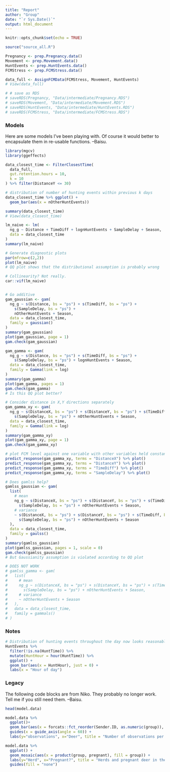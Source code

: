 ```yaml
---
title: "Report"
author: "Group"
date: "`r Sys.Date()`"
output: html_document
---
```


```r
knitr::opts_chunk$set(echo = TRUE)
```

```r
source("source_all.R")
```

```r
Pregnancy <- prep.Pregnancy.data()
Movement <- prep.Movement.data()
HuntEvents <- prep.HuntEvents.data()
FCMStress <- prep.FCMStress.data()

data_full <- AssignFCMData(FCMStress, Movement, HuntEvents)
# View(data_full)

# # save as RDS
# saveRDS(Pregnancy, "Data/intermediate/Pregnancy.RDS")
# saveRDS(Movement, "Data/intermediate/Movement.RDS")
# saveRDS(HuntEvents, "Data/intermediate/HuntEvents.RDS")
# saveRDS(FCMStress, "Data/intermediate/FCMStress.RDS")
```

### Models

Here are some models I've been playing with. Of course it would better to encapsulate them in re-usable functions. --Baisu.

```r
library(mgcv)
library(ggeffects)

data_closest_time <- FilterClosestTime(
  data_full,
  gut.retention.hours = 10,
  k = 10
) %>% filter(DistanceY <= 30)

# distribution of number of hunting events within previous k days
data_closest_time %>% ggplot() +
  geom_bar(aes(x = nOtherHuntEvents))

summary(data_closest_time)
# View(data_closest_time)

lm_naive <- lm(
  ng_g ~ Distance + TimeDiff + lognHuntEvents + SampleDelay + Season,
  data = data_closest_time
)
summary(lm_naive)

# Generate diagnostic plots
par(mfrow=c(2,2))
plot(lm_naive)
# QQ plot shows that the distributional assumption is probably wrong

# Collinearity? Not really.
car::vif(lm_naive)


# Go additive
gam_gaussian <- gam(
  ng_g ~ s(Distance, bs = "ps") + s(TimeDiff, bs = "ps") +
    s(SampleDelay, bs = "ps") +
    nOtherHuntEvents + Season,
  data = data_closest_time,
  family = gaussian()
)
summary(gam_gaussian)
plot(gam_gaussian, page = 1)
gam.check(gam_gaussian)

gam_gamma <- gam(
  ng_g ~ s(Distance, bs = "ps") + s(TimeDiff, bs = "ps") +
    s(SampleDelay, bs = "ps") + lognHuntEvents + Season,
  data = data_closest_time,
  family = Gamma(link = log)
)
summary(gam_gamma)
plot(gam_gamma, pages = 1)
gam.check(gam_gamma)
# Is this QQ plot better?

# Consider distance in X,Y directions separately
gam_gamma_xy <- gam(
  ng_g ~ s(DistanceX, bs = "ps") + s(DistanceY, bs = "ps") + s(TimeDiff, bs = "ps") +
    s(SampleDelay, bs = "ps") + nOtherHuntEvents + Season,
  data = data_closest_time,
  family = Gamma(link = log)
)
summary(gam_gamma_xy)
plot(gam_gamma_xy, page = 1)
gam.check(gam_gamma_xy)

# plot FCM level against one variable with other variables held constant
predict_response(gam_gamma_xy, terms = "DistanceX") %>% plot()
predict_response(gam_gamma_xy, terms = "DistanceY") %>% plot()
predict_response(gam_gamma_xy, terms = "TimeDiff") %>% plot()
predict_response(gam_gamma_xy, terms = "SampleDelay") %>% plot()

# Does gamlss help?
gamlss_gaussian <- gam(
  list(
    # mean
    ng_g ~ s(DistanceX, bs = "ps") + s(DistanceY, bs = "ps") + s(TimeDiff, bs = "ps") +
      s(SampleDelay, bs = "ps") + nOtherHuntEvents + Season,
    # variance
    ~ s(DistanceX, bs = "ps") + s(DistanceY, bs = "ps") + s(TimeDiff, bs = "ps") +
      s(SampleDelay, bs = "ps") + nOtherHuntEvents + Season
  ),
  data = data_closest_time,
  family = gaulss()
)
summary(gamlss_gaussian)
plot(gamlss_gaussian, pages = 1, scale = 0)
gam.check(gamlss_gaussian)
# But Gaussianity assumption is violated according to QQ plot

# DOES NOT WORK
# gamlss_gamma <- gam(
#   list(
#     # mean
#     ng_g ~ s(DistanceX, bs = "ps") + s(DistanceY, bs = "ps") + s(TimeDiff, bs = "ps") +
#       s(SampleDelay, bs = "ps") + nOtherHuntEvents + Season,
#     # variance
#     ~ nOtherHuntEvents + Season
#   ),
#   data = data_closest_time,
#   family = gammals()
# )
```

### Notes

```r
# Distribution of hunting events throughout the day now looks reasonable
HuntEvents %>%
  filter(!is.na(HuntTime)) %>%
  mutate(HuntHour = hour(HuntTime)) %>%
  ggplot() +
  geom_bar(aes(x = HuntHour), just = 0) +
  labs(x = "Hour of day")
```

### Legacy

The following code blocks are from Niko. They probably no longer work. Tell me if you still need them. --Baisu.

```r
head(model.data)

model.data %>%
  ggplot()+
  geom_bar(aes(x = forcats::fct_reorder(Sender.ID, as.numeric(group)), fill = group)) +
  guides(x = guide_axis(angle = 60)) +   
  labs(y="observations", x="Deer", title = "Number of observations per deer and herd") 

model.data %>%
  ggplot() +
  geom_mosaic(aes(x = product(group, pregnant), fill = group)) +   
  labs(y="Herd", x="Pregnant?", title = "Herds and pregnant deer in the model data") +
  guides(fill = "none")
```


<!-- 
```r
simple.model <- lm(ng_g ~., data = model.data)
summary(simple.model)

mod <- lm(ng_g ~ TimeDiff * I(1/Distance), data = model.data)
summary(mod)

random.intercept.model <- lmer(ng_g ~ TimeDiff + Distance + (1 | group/Sender.ID) + (1 | pregnant), data = model.data)

random.slope.model <- lmer(ng_g ~ (TimeDiff + Distance | Sender.ID) + 
                             #(TimeDiff + Distance | pregnant) +
                             (1 | pregnant), 
                           data = model.data)

summary(random.intercept.model)
```


```r
model.data.augmented <- model.data %>%
  mutate(simple.model = predict(simple.model, model.data),
         even.simpler.model = predict(mod, model.data),
         random.intercept.model = predict(random.intercept.model, model.data),
         random.slope.model = predict(random.slope.model, model.data),
         Sample_ID = data.full$Sample_ID) %>%
  pivot_longer(c(even.simpler.model, simple.model, random.intercept.model, random.slope.model),
               values_to = ".fit",
               names_to = "model") %>%
  mutate(.resid = ng_g - .fit)

RMSEs <- model.data.augmented %>%
  group_by(model) %>%
  summarise(RMSE = sqrt(mean(.resid^2)))

ggplot(model.data.augmented, aes(color = model)) +
  stat_qq_line(aes(sample = .resid), color = "black") + 
  stat_qq(aes(sample = .resid), alpha = .7, size = 1) + 
  theme_light() +
  labs(y = "Residuals", x = "theoretical Quantiles", title = "QQ-Plots of different model fits") +
  ggrepel::geom_label_repel(data = RMSEs, aes(label = sprintf("RMSE: %.2f", RMSE), x = 2, y = -150), direction = "y", force = .5) 

ggplot(model.data.augmented, aes(color = model)) +
  geom_point(aes(x = .fit, y = .resid)) +
  geom_hline(yintercept = 0, color = "black") +
  labs(y = "Residuals",x = "fitted values", title = "Residuals vs fitted values") +
  facet_wrap(~model, nrow = 3) +
  guides(color = "none")


ggplot(model.data.augmented, aes(color = model)) +
  geom_point(aes(x = ng_g, y = .fit), alpha = .5, size = 1) +
  geom_smooth(aes(x = ng_g, y = .fit), method = "lm", se = FALSE) +
  geom_abline(slope = 1) +
  labs(x = "actual", y = "predicted")
```
-->
